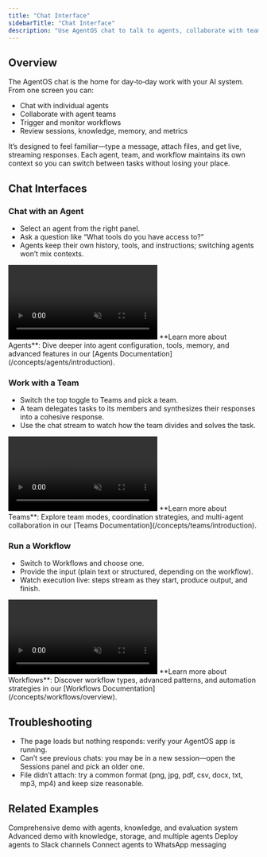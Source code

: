 ```yaml
---
title: "Chat Interface"
sidebarTitle: "Chat Interface"
description: "Use AgentOS chat to talk to agents, collaborate with teams, and run workflows"
---
```


## Overview

The AgentOS chat is the home for day‑to‑day work with your AI system. From one screen you can:

- Chat with individual agents
- Collaborate with agent teams
- Trigger and monitor workflows
- Review sessions, knowledge, memory, and metrics

It’s designed to feel familiar—type a message, attach files, and get live, streaming responses. Each agent, team, and workflow maintains its own context so you can switch between tasks without losing your place.

## Chat Interfaces

### Chat with an Agent

- Select an agent from the right panel.
- Ask a question like “What tools do you have access to?”
- Agents keep their own history, tools, and instructions; switching agents won’t mix contexts.

<Frame>
  <video
    autoPlay
    muted
    loop
    playsInline
    style={{ borderRadius: "0.5rem", width: "100%", height: "auto" }}
  >
    <source src="/videos/agentos-agent-chat.mp4" type="video/mp4" />
  </video>
</Frame>

<Info>
  **Learn more about Agents**: Dive deeper into agent configuration, tools,
  memory, and advanced features in our [Agents
  Documentation](/concepts/agents/introduction).
</Info>

### Work with a Team

- Switch the top toggle to Teams and pick a team.
- A team delegates tasks to its members and synthesizes their responses into a cohesive response.
- Use the chat stream to watch how the team divides and solves the task.

<Frame>
  <video
    autoPlay
    muted
    loop
    playsInline
    style={{ borderRadius: "0.5rem", width: "100%", height: "auto" }}
  >
    <source src="/videos/agentos-teams-chat.mp4" type="video/mp4" />
  </video>
</Frame>

<Info>
  **Learn more about Teams**: Explore team modes, coordination strategies, and
  multi-agent collaboration in our [Teams
  Documentation](/concepts/teams/introduction).
</Info>

### Run a Workflow

- Switch to Workflows and choose one.
- Provide the input (plain text or structured, depending on the workflow).
- Watch execution live: steps stream as they start, produce output, and finish.

<Frame>
  <video
    autoPlay
    muted
    loop
    playsInline
    style={{ borderRadius: "0.5rem", width: "100%", height: "auto" }}
  >
    <source src="/videos/agentos-workflows-chat.mp4" type="video/mp4" />
  </video>
</Frame>

<Info>
  **Learn more about Workflows**: Discover workflow types, advanced patterns,
  and automation strategies in our [Workflows
  Documentation](/concepts/workflows/overview).
</Info>

## Troubleshooting

- The page loads but nothing responds: verify your AgentOS app is running.
- Can’t see previous chats: you may be in a new session—open the Sessions panel and pick an older one.
- File didn’t attach: try a common format (png, jpg, pdf, csv, docx, txt, mp3, mp4) and keep size reasonable.

## Related Examples

<CardGroup cols={2}>
  <Card title="Demo AgentOS" icon="play" href="/examples/agent-os/demo">
    Comprehensive demo with agents, knowledge, and evaluation system
  </Card>
  <Card title="Advanced Demo" icon="rocket" href="/examples/agent-os/demo">
    Advanced demo with knowledge, storage, and multiple agents
  </Card>
  <Card
    title="Slack Interface"
    icon="slack"
    href="/examples/agent-os/interfaces/slack/basic"
  >
    Deploy agents to Slack channels
  </Card>
  <Card
    title="WhatsApp Interface"
    icon="message"
    href="/examples/agent-os/interfaces/whatsapp/basic"
  >
    Connect agents to WhatsApp messaging
  </Card>
</CardGroup>
